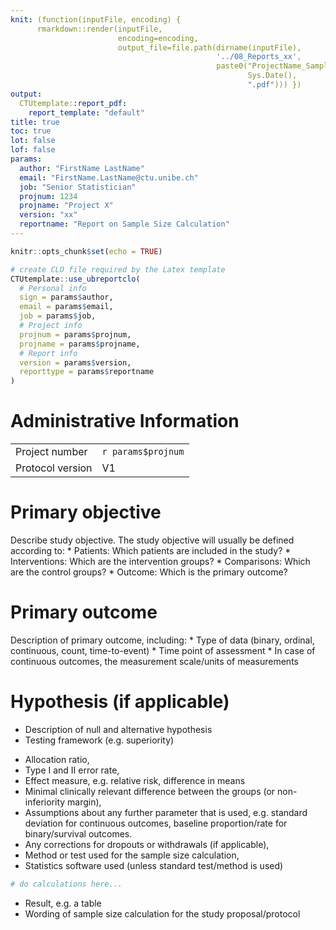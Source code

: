 ```yaml
---
knit: (function(inputFile, encoding) { 
      rmarkdown::render(inputFile,
                        encoding=encoding, 
                        output_file=file.path(dirname(inputFile), 
                                              '../08_Reports_xx', 
                                              paste0("ProjectName_SampleSize_",
                                                     Sys.Date(),
                                                     ".pdf"))) })
output: 
  CTUtemplate::report_pdf:
    report_template: "default"
title: true
toc: true
lot: false
lof: false
params:
  author: "FirstName LastName"
  email: "FirstName.LastName@ctu.unibe.ch"
  job: "Senior Statistician"
  projnum: 1234
  projname: "Project X"
  version: "xx"
  reportname: "Report on Sample Size Calculation"
---
```


```r
knitr::opts_chunk$set(echo = TRUE)

# create CLO file required by the Latex template
CTUtemplate::use_ubreportclo(
  # Personal info
  sign = params$author,
  email = params$email,
  job = params$job,
  # Project info
  projnum = params$projnum,
  projname = params$projname,
  # Report info
  version = params$version,
  reporttype = params$reportname
)
```

# Administrative Information {-}

----------------  -----------------
Project number    `r params$projnum`
Protocol version  V1
----------------  -----------------


\chapter{Study objective}

# Primary objective 

Describe study objective. The study objective will usually be defined according to:
* Patients: Which patients are included in the study?
* Interventions: Which are the intervention groups?
* Comparisons: Which are the control groups?
* Outcome: Which is the primary outcome?

# Primary outcome

Description of primary outcome, including:
*	Type of data (binary, ordinal, continuous, count, time-to-event)
*	Time point of assessment
*	In case of continuous outcomes, the measurement scale/units of measurements

# Hypothesis (if applicable)
*	Description of null and alternative hypothesis
*	Testing framework (e.g. superiority)


\chapter{Methods and assumptions}

*	Allocation ratio,
*	Type I and II error rate,
*	Effect measure, e.g. relative risk, difference in means
*	Minimal clinically relevant difference between the groups (or non-inferiority margin),
*	Assumptions about any further parameter that is used, e.g. standard deviation for continuous outcomes, baseline proportion/rate for binary/survival outcomes.
*	Any corrections for dropouts or withdrawals (if applicable),
*	Method or test used for the sample size calculation,
*	Statistics software used (unless standard test/method is used)

```r
# do calculations here...
```


\chapter{Result of sample size calculation}
*	Result, e.g. a table
*	Wording of sample size calculation for the study proposal/protocol


